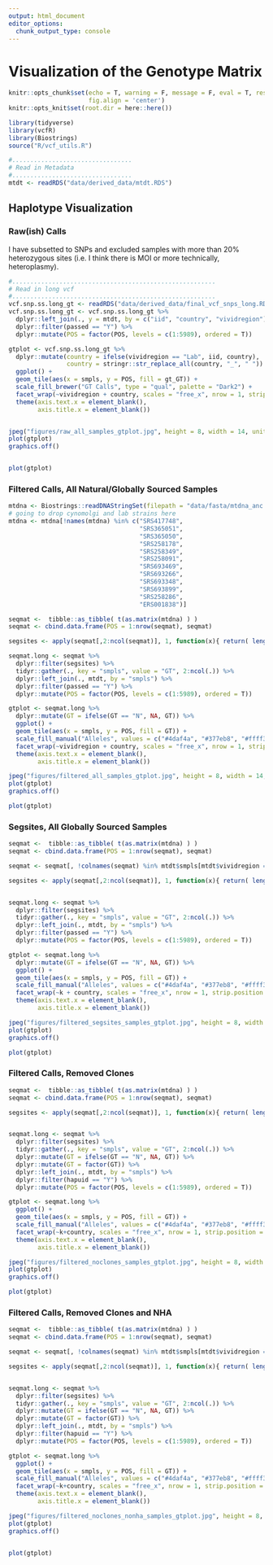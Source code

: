 ```yaml
---
output: html_document
editor_options: 
  chunk_output_type: console
---
```


# Visualization of the Genotype Matrix
```r
knitr::opts_chunk$set(echo = T, warning = F, message = F, eval = T, results = 'hide',
                      fig.align = 'center')
knitr::opts_knit$set(root.dir = here::here())
```

```r
library(tidyverse)
library(vcfR)
library(Biostrings)
source("R/vcf_utils.R")
```

```r
#.................................
# Read in Metadata
#.................................
mtdt <- readRDS("data/derived_data/mtdt.RDS")
```




## Haplotype Visualization

### Raw(ish) Calls
I have subsetted to SNPs and excluded samples with more than 20% heterozygous sites (i.e. I think there is MOI or more technically, heteroplasmy). 
```r
#........................................................
# Read in long vcf
#........................................................
vcf.snp.ss.long_gt <- readRDS("data/derived_data/final_vcf_snps_long.RDS")
vcf.snp.ss.long_gt <- vcf.snp.ss.long_gt %>% 
  dplyr::left_join(., y = mtdt, by = c("iid", "country", "vividregion")) %>% 
  dplyr::filter(passed == "Y") %>% 
  dplyr::mutate(POS = factor(POS, levels = c(1:5989), ordered = T))  

gtplot <- vcf.snp.ss.long_gt %>% 
  dplyr::mutate(country = ifelse(vividregion == "Lab", iid, country),
                country = stringr::str_replace_all(country, "_", " ")) %>% 
  ggplot() + 
  geom_tile(aes(x = smpls, y = POS, fill = gt_GT)) + 
  scale_fill_brewer("GT Calls", type = "qual", palette = "Dark2") +
  facet_wrap(~vividregion + country, scales = "free_x", nrow = 1, strip.position = "top") +
  theme(axis.text.x = element_blank(),
        axis.title.x = element_blank())


jpeg("figures/raw_all_samples_gtplot.jpg", height = 8, width = 14, units = "in", res = 500)
plot(gtplot)
graphics.off()



```


```r
plot(gtplot)
```


### Filtered Calls, All Natural/Globally Sourced Samples
```r
mtdna <- Biostrings::readDNAStringSet(filepath = "data/fasta/mtdna_anc.fa")
# going to drop cynomolgi and lab strains here
mtdna <- mtdna[!names(mtdna) %in% c("SRS417748",
                                    "SRS365051",
                                    "SRS365050",
                                    "SRS258178",
                                    "SRS258349",
                                    "SRS258091",
                                    "SRS693469",
                                    "SRS693266",
                                    "SRS693348",
                                    "SRS693899",
                                    "SRS258286",
                                    "ERS001838")]

seqmat <-  tibble::as_tibble( t(as.matrix(mtdna) ) )
seqmat <- cbind.data.frame(POS = 1:nrow(seqmat), seqmat)

segsites <- apply(seqmat[,2:ncol(seqmat)], 1, function(x){ return( length(unique(x)) > 1 ) })

seqmat.long <- seqmat %>% 
  dplyr::filter(segsites) %>% 
  tidyr::gather(., key = "smpls", value = "GT", 2:ncol(.)) %>% 
  dplyr::left_join(., mtdt, by = "smpls") %>% 
  dplyr::filter(passed == "Y") %>% 
  dplyr::mutate(POS = factor(POS, levels = c(1:5989), ordered = T)) 

gtplot <- seqmat.long %>% 
  dplyr::mutate(GT = ifelse(GT == "N", NA, GT)) %>% 
  ggplot() + 
  geom_tile(aes(x = smpls, y = POS, fill = GT)) + 
  scale_fill_manual("Alleles", values = c("#4daf4a", "#377eb8", "#ffff33", "#e41a1c")) +
  facet_wrap(~vividregion + country, scales = "free_x", nrow = 1, strip.position = "top") +
  theme(axis.text.x = element_blank(),
        axis.title.x = element_blank())

jpeg("figures/filtered_all_samples_gtplot.jpg", height = 8, width = 14, units = "in", res = 500)
plot(gtplot)
graphics.off()

```
```r
plot(gtplot)
```

### Segsites, All Globally Sourced Samples
```r

seqmat <-  tibble::as_tibble( t(as.matrix(mtdna) ) )
seqmat <- cbind.data.frame(POS = 1:nrow(seqmat), seqmat)

seqmat <- seqmat[, !colnames(seqmat) %in% mtdt$smpls[mtdt$vividregion == "Lab"]]

segsites <- apply(seqmat[,2:ncol(seqmat)], 1, function(x){ return( length(unique(x)) > 1 ) })


seqmat.long <- seqmat %>% 
  dplyr::filter(segsites) %>% 
  tidyr::gather(., key = "smpls", value = "GT", 2:ncol(.)) %>% 
  dplyr::left_join(., mtdt, by = "smpls") %>% 
  dplyr::filter(passed == "Y") %>% 
  dplyr::mutate(POS = factor(POS, levels = c(1:5989), ordered = T)) 

gtplot <- seqmat.long %>% 
  dplyr::mutate(GT = ifelse(GT == "N", NA, GT)) %>% 
  ggplot() + 
  geom_tile(aes(x = smpls, y = POS, fill = GT)) + 
  scale_fill_manual("Alleles", values = c("#4daf4a", "#377eb8", "#ffff33", "#e41a1c")) +
  facet_wrap(~k + country, scales = "free_x", nrow = 1, strip.position = "top") +
  theme(axis.text.x = element_blank(),
        axis.title.x = element_blank())

jpeg("figures/filtered_segsites_samples_gtplot.jpg", height = 8, width = 14, units = "in", res = 500)
plot(gtplot)
graphics.off()

```
```r
plot(gtplot)

```



### Filtered Calls, Removed Clones 
```r

seqmat <-  tibble::as_tibble( t(as.matrix(mtdna) ) )
seqmat <- cbind.data.frame(POS = 1:nrow(seqmat), seqmat)

segsites <- apply(seqmat[,2:ncol(seqmat)], 1, function(x){ return( length(unique(x)) > 1 ) })


seqmat.long <- seqmat %>% 
  dplyr::filter(segsites) %>% 
  tidyr::gather(., key = "smpls", value = "GT", 2:ncol(.)) %>% 
  dplyr::mutate(GT = ifelse(GT == "N", NA, GT)) %>% 
  dplyr::mutate(GT = factor(GT)) %>% 
  dplyr::left_join(., mtdt, by = "smpls") %>% 
  dplyr::filter(hapuid == "Y") %>% 
  dplyr::mutate(POS = factor(POS, levels = c(1:5989), ordered = T)) 

gtplot <- seqmat.long %>% 
  ggplot() + 
  geom_tile(aes(x = smpls, y = POS, fill = GT)) + 
  scale_fill_manual("Alleles", values = c("#4daf4a", "#377eb8", "#ffff33", "#e41a1c")) +
  facet_wrap(~k+country, scales = "free_x", nrow = 1, strip.position = "top") +
  theme(axis.text.x = element_blank(),
        axis.title.x = element_blank())

jpeg("figures/filtered_noclones_samples_gtplot.jpg", height = 8, width = 14, units = "in", res = 500)
plot(gtplot)
graphics.off()

```

```r

plot(gtplot)

```



### Filtered Calls, Removed Clones and NHA
```r

seqmat <-  tibble::as_tibble( t(as.matrix(mtdna) ) )
seqmat <- cbind.data.frame(POS = 1:nrow(seqmat), seqmat)

seqmat <- seqmat[, !colnames(seqmat) %in% mtdt$smpls[mtdt$vividregion == "NHA"]]

segsites <- apply(seqmat[,2:ncol(seqmat)], 1, function(x){ return( length(unique(x)) > 1 ) })


seqmat.long <- seqmat %>% 
  dplyr::filter(segsites) %>% 
  tidyr::gather(., key = "smpls", value = "GT", 2:ncol(.)) %>% 
  dplyr::mutate(GT = ifelse(GT == "N", NA, GT)) %>% 
  dplyr::mutate(GT = factor(GT)) %>% 
  dplyr::left_join(., mtdt, by = "smpls") %>% 
  dplyr::filter(hapuid == "Y") %>% 
  dplyr::mutate(POS = factor(POS, levels = c(1:5989), ordered = T)) 

gtplot <- seqmat.long %>% 
  ggplot() + 
  geom_tile(aes(x = smpls, y = POS, fill = GT)) + 
  scale_fill_manual("Alleles", values = c("#4daf4a", "#377eb8", "#ffff33", "#e41a1c")) +
  facet_wrap(~k+country, scales = "free_x", nrow = 1, strip.position = "top") +
  theme(axis.text.x = element_blank(),
        axis.title.x = element_blank())

jpeg("figures/filtered_noclones_nonha_samples_gtplot.jpg", height = 8, width = 14, units = "in", res = 500)
plot(gtplot)
graphics.off()



```

```r

plot(gtplot)

```
